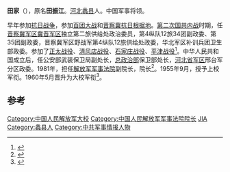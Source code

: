 '''田家'''（{{bd|1918年||}}），原名'''田振江'''。[[河北|河北]][[蠡县|蠡县]]人。中国军事将领。

早年参加[[抗日战争|抗日战争]]，参加[[百团大战|百团大战]]和[[晋察冀抗日根据地|晋察冀抗日根据地]]。[[第二次国共内战|第二次国共内战]]时期，任[[晋察冀军区|晋察冀军区]][[冀晋军区|冀晋军区]]独立第二旅供给处政治委员，第4纵队12旅34团副政委、第35团副政委，晋察冀军区野战军第4纵队12旅供给处政委，华北军区补训兵团卫生部政委。参加了[[正太战役|正太战役]]、[[清风店战役|清风店战役]]、[[石家庄战役|石家庄战役]]、[[平津战役|平津战役]]<ref>{{cite news|title=无衔将军：田家（田振江）|url=http://www.hxtian.cn/News/News_View.asp?NewsID=1920|accessdate=2014-12-05|newspaper=华夏田氏网|archive-date=2014-12-08|archive-url=https://web.archive.org/web/20141208105941/http://www.hxtian.cn/News/News_View.asp?NewsID=1920|dead-url=no}}</ref>。中华人民共和国成立后，任公安部武装保卫局副处长，[[总政治部|总政治部]]保卫部处长，[[河北省军区|河北省军区]]邢台军分区政委。1981年，担任[[解放军军事法院|解放军军事法院]]副院长，院长<ref>{{cite news|title=中国人民解放军军事法院|url=http://www.npc.gov.cn/wxzl/wxzl/2004-02/09/content_327765.htm|accessdate=2014-12-05|newspaper=中国人大网|archive-date=2014-12-06|archive-url=https://web.archive.org/web/20141206181711/http://www.npc.gov.cn/wxzl/wxzl/2004-02/09/content_327765.htm|dead-url=no}}</ref>。1955年9月，授予上校军衔。1960年5月晋升为大校军衔<ref>{{cite news|title=中国人民解放军军事法院|url=http://www.cdfds.com/meiwen/JeCOysbgnFhCo0fc.html|accessdate=2014-12-05|newspaper=cdfds|archive-date=2014-12-08|archive-url=https://web.archive.org/web/20141208154555/http://www.cdfds.com/meiwen/JeCOysbgnFhCo0fc.html|dead-url=yes}}</ref>。

==参考==
{{reflist}}
{{start box}}
{{s-mil}}
{{s-before|[[郝苏|郝苏]]<sub>大校</sub>}}
{{s-title|[[辽宁省军区|辽宁省军区]]司令员|1981年9月10日－1982年8月23日}} 
{{s-after|[[刘继光|刘继光]]}}
{{end box}}
[[Category:中国人民解放军大校|Category:中国人民解放军大校]]
[[Category:中国人民解放军军事法院院长|Category:中国人民解放军军事法院院长]]
[[Category:田姓|JIA]]
[[Category:蠡县人|Category:蠡县人]]
[[Category:中共军事情报人物|Category:中共军事情报人物]]